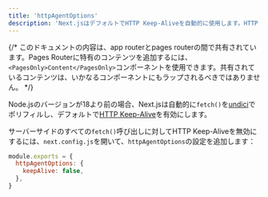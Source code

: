 ```yaml
---
title: 'httpAgentOptions'
description: 'Next.jsはデフォルトでHTTP Keep-Aliveを自動的に使用します。HTTP Keep-Aliveを無効にする方法について学びましょう。'
---
```


{/* このドキュメントの内容は、app routerとpages routerの間で共有されています。Pages Routerに特有のコンテンツを追加するには、`<PagesOnly>Content</PagesOnly>`コンポーネントを使用できます。共有されているコンテンツは、いかなるコンポーネントにもラップされるべきではありません。 */}

Node.jsのバージョンが18より前の場合、Next.jsは自動的に`fetch()`を[undici](/docs/architecture/supported-browsers#polyfills)でポリフィルし、デフォルトで[HTTP Keep-Alive](https://developer.mozilla.org/docs/Web/HTTP/Headers/Keep-Alive)を有効にします。

サーバーサイドのすべての`fetch()`呼び出しに対してHTTP Keep-Aliveを無効にするには、`next.config.js`を開いて、`httpAgentOptions`の設定を追加します：

```js filename="next.config.js"
module.exports = {
  httpAgentOptions: {
    keepAlive: false,
  },
}
```